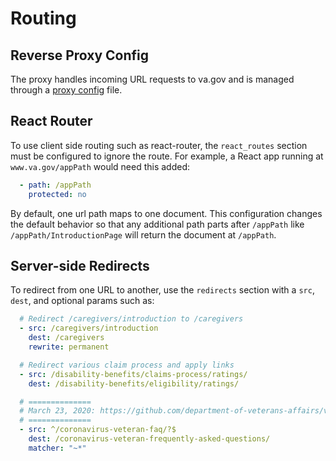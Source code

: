 # Routing

## Reverse Proxy Config

The proxy handles incoming URL requests to va.gov and is managed through a [proxy config](https://github.com/department-of-veterans-affairs/devops/blob/master/ansible/deployment/config/revproxy-vagov/vars/react_routes.yml) file.

## React Router

To use client side routing such as react-router, the `react_routes` section must be configured to ignore the route.
For example, a React app running at `www.va.gov/appPath` would need this added:

```yml
  - path: /appPath
    protected: no
```
By default, one url path maps to one document. This configuration changes the default behavior so that any additional path parts after `/appPath` like `/appPath/IntroductionPage` will return the document at `/appPath`.

## Server-side Redirects

To redirect from one URL to another, use the `redirects` section with a `src`, `dest`, and optional params such as:
```yaml
  # Redirect /caregivers/introduction to /caregivers
  - src: /caregivers/introduction
    dest: /caregivers
    rewrite: permanent
```
```yaml
  # Redirect various claim process and apply links
  - src: /disability-benefits/claims-process/ratings/
    dest: /disability-benefits/eligibility/ratings/
```
```yaml
  # ==============
  # March 23, 2020: https://github.com/department-of-veterans-affairs/va.gov-team/issues/7104
  # ==============
  - src: ^/coronavirus-veteran-faq/?$
    dest: /coronavirus-veteran-frequently-asked-questions/
    matcher: "~*"
```  

